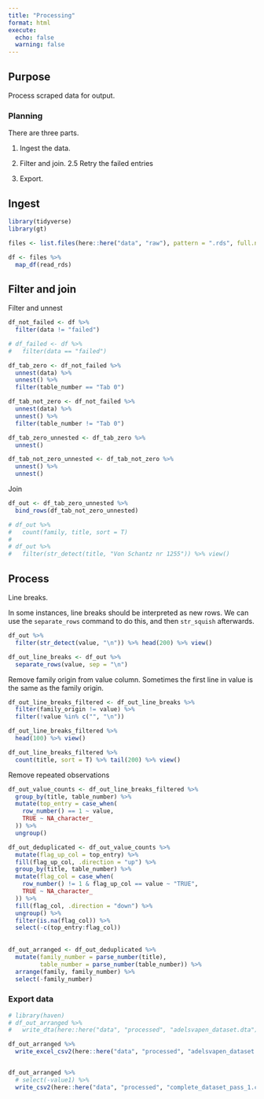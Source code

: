 ```yaml
---
title: "Processing"
format: html
execute: 
  echo: false
  warning: false
---
```


## Purpose

Process scraped data for output.

### Planning

There are three parts.

1. Ingest the data.

2. Filter and join.
2.5 Retry the failed entries

3. Export.

## Ingest

```r
library(tidyverse)
library(gt)

files <- list.files(here::here("data", "raw"), pattern = ".rds", full.names = T)

df <- files %>% 
  map_df(read_rds)
```

## Filter and join

Filter and unnest

```r
df_not_failed <- df %>% 
  filter(data != "failed")

# df_failed <- df %>% 
#   filter(data == "failed")

df_tab_zero <- df_not_failed %>% 
  unnest(data) %>% 
  unnest() %>% 
  filter(table_number == "Tab 0")

df_tab_not_zero <- df_not_failed %>% 
  unnest(data) %>% 
  unnest() %>% 
  filter(table_number != "Tab 0")

df_tab_zero_unnested <- df_tab_zero %>% 
  unnest()

df_tab_not_zero_unnested <- df_tab_not_zero %>% 
  unnest() %>% 
  unnest()
```

Join

```r
df_out <- df_tab_zero_unnested %>% 
  bind_rows(df_tab_not_zero_unnested)

# df_out %>%
#   count(family, title, sort = T)
# 
# df_out %>% 
#   filter(str_detect(title, "Von Schantz nr 1255")) %>% view()
```

## Process

Line breaks.

In some instances, line breaks should be interpreted as new rows. We can use the `separate_rows` command to do this, and then `str_squish` afterwards.

```r
df_out %>% 
  filter(str_detect(value, "\n")) %>% head(200) %>% view()

df_out_line_breaks <- df_out %>% 
  separate_rows(value, sep = "\n")
```

Remove family origin from value column. Sometimes the first line in value is the same as the family origin.



```r
df_out_line_breaks_filtered <- df_out_line_breaks %>% 
  filter(family_origin != value) %>%
  filter(!value %in% c("", "\n"))

df_out_line_breaks_filtered %>% 
  head(100) %>% view()

df_out_line_breaks_filtered %>% 
  count(title, sort = T) %>% tail(200) %>% view()
```

Remove repeated observations

```r
df_out_value_counts <- df_out_line_breaks_filtered %>% 
  group_by(title, table_number) %>% 
  mutate(top_entry = case_when(
    row_number() == 1 ~ value,
    TRUE ~ NA_character_
  )) %>% 
  ungroup()

df_out_deduplicated <- df_out_value_counts %>%
  mutate(flag_up_col = top_entry) %>%
  fill(flag_up_col, .direction = "up") %>%
  group_by(title, table_number) %>%
  mutate(flag_col = case_when(
    row_number() != 1 & flag_up_col == value ~ "TRUE",
    TRUE ~ NA_character_
  )) %>%
  fill(flag_col, .direction = "down") %>%
  ungroup() %>%
  filter(is.na(flag_col)) %>% 
  select(-c(top_entry:flag_col))
  
  
df_out_arranged <- df_out_deduplicated %>% 
  mutate(family_number = parse_number(title),
         table_number = parse_number(table_number)) %>% 
  arrange(family, family_number) %>% 
  select(-family_number)

```


### Export data

```r
# library(haven)
# df_out_arranged %>% 
#   write_dta(here::here("data", "processed", "adelsvapen_dataset.dta"))

df_out_arranged %>% 
  write_excel_csv2(here::here("data", "processed", "adelsvapen_dataset.csv"))


df_out_arranged %>% 
  # select(-value1) %>% 
  write_csv2(here::here("data", "processed", "complete_dataset_pass_1.csv"))
```

